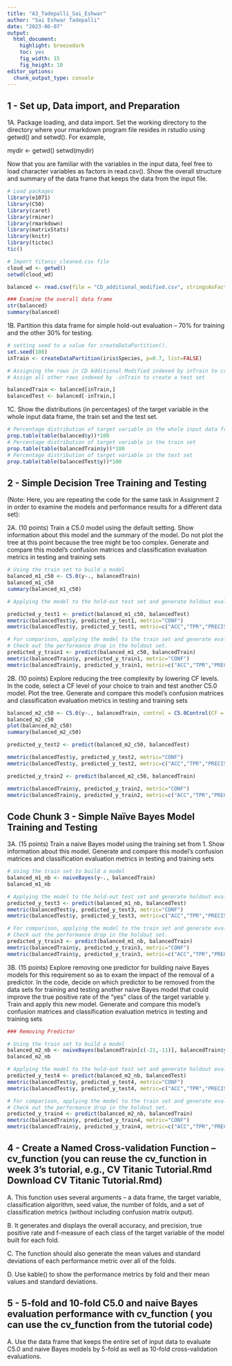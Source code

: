 ```yaml
---
title: "A3_Tadepalli_Sai_Eshwar"
author: "Sai Eshwar Tadepalli"
date: "2023-06-07"
output:
  html_document:
    highlight: breezedark
    toc: yes
    fig_width: 15
    fig_height: 10
editor_options: 
  chunk_output_type: console
---
```


## 1 - Set up, Data import, and Preparation

1A. Package loading, and data import.  Set the working directory to the directory where your rmarkdown program file resides in rstudio using getwd() and setwd(). For example,

mydir <- getwd()
setwd(mydir)

Now that you are familiar with the variables in the input data, feel free to load character variables as factors in read.csv(). Show the overall structure and summary of the data frame that keeps the data from the input file.

```r
# Load packages
library(e1071)
library(C50)
library(caret)
library(rminer)
library(rmarkdown)
library(matrixStats)
library(knitr)
library(tictoc) 
tic()

# Import titanic_cleaned.csv file
cloud_wd <- getwd()
setwd(cloud_wd)

balanced <- read.csv(file = "CD_additional_modified.csv", stringsAsFactors = TRUE)

### Examine the overall data frame
str(balanced)
summary(balanced)
```
1B. Partition this data frame for simple hold-out evaluation – 70% for training and the other 30% for testing.

```r
# setting seed to a value for createDataPartition(). 
set.seed(100)
inTrain <- createDataPartition(iris$Species, p=0.7, list=FALSE)

# Assigning the rows in CD Additional Modified indexed by inTrain to create a train set
# Assign all other rows indexed by -inTrain to create a test set

balancedTrain <- balanced[inTrain,]
balancedTest <- balanced[-inTrain,]
```

1C. Show the distributions (in percentages) of the target variable in the whole input data frame, the train set and the test set.

```r
# Percentage distribution of target variable in the whole input data frame
prop.table(table(balanced$y))*100
# Percentage distribution of target variable in the train set
prop.table(table(balancedTrain$y))*100
# Percentage distribution of target variable in the test set
prop.table(table(balancedTest$y))*100
```

## 2 - Simple Decision Tree Training and Testing

(Note: Here, you are repeating the code for the same task in Assignment 2 in order to examine the models and performance results for a different data set):

2A. (10 points) Train a C5.0 model using the default setting. Show information about this model and the summary of the model. Do not plot the tree at this point because the tree might be too complex. Generate and compare this model’s confusion matrices and classification evaluation metrics in testing and training sets 

```r
# Using the train set to build a model
balanced_m1_c50 <- C5.0(y~., balancedTrain)
balanced_m1_c50
summary(balanced_m1_c50)

# Applying the model to the hold-out test set and generate holdout evaluation metrics

predicted_y_test1 <- predict(balanced_m1_c50, balancedTest)
mmetric(balancedTest$y, predicted_y_test1, metric="CONF")
mmetric(balancedTest$y, predicted_y_test1, metric=c("ACC","TPR","PRECISION","F1"))

# For comparison, applying the model to the train set and generate evaluation metrics. 
# Check out the performance drop in the holdout set.
predicted_y_train1 <- predict(balanced_m1_c50, balancedTrain)
mmetric(balancedTrain$y, predicted_y_train1, metric="CONF")
mmetric(balancedTrain$y, predicted_y_train1, metric=c("ACC","TPR","PRECISION","F1"))
```

2B. (10 points) Explore reducing the tree complexity by lowering CF levels. In the code, select a CF level of your choice to train and test another C5.0 model. Plot the tree. Generate and compare this model’s confusion matrices and classification evaluation metrics in testing and training sets

```r
balanced_m2_c50 <- C5.0(y~., balancedTrain, control = C5.0Control(CF = 0.0000005))
balanced_m2_c50
plot(balanced_m2_c50)
summary(balanced_m2_c50)

predicted_y_test2 <- predict(balanced_m2_c50, balancedTest)

mmetric(balancedTest$y, predicted_y_test2, metric="CONF")
mmetric(balancedTest$y, predicted_y_test2, metric=c("ACC","TPR","PRECISION","F1"))

predicted_y_train2 <- predict(balanced_m2_c50, balancedTrain)

mmetric(balancedTrain$y, predicted_y_train2, metric="CONF")
mmetric(balancedTrain$y, predicted_y_train2, metric=c("ACC","TPR","PRECISION","F1"))
```

## Code Chunk 3 - Simple Naïve Bayes Model Training and Testing

3A. (15 points) Train a naive Bayes model using the training set from 1. Show information about this model. Generate and compare this model’s confusion matrices and classification evaluation metrics in testing and training sets 

```r
# Using the train set to build a model
balanced_m1_nb <- naiveBayes(y~., balancedTrain)
balanced_m1_nb

# Applying the model to the hold-out test set and generate holdout evaluation metrics
predicted_y_test3 <- predict(balanced_m1_nb, balancedTest)
mmetric(balancedTest$y, predicted_y_test3, metric="CONF")
mmetric(balancedTest$y, predicted_y_test3, metric=c("ACC","TPR","PRECISION","F1"))

# For comparison, applying the model to the train set and generate evaluation metrics. 
# Check out the performance drop in the holdout set.
predicted_y_train3 <- predict(balanced_m1_nb, balancedTrain)
mmetric(balancedTrain$y, predicted_y_train3, metric="CONF")
mmetric(balancedTrain$y, predicted_y_train3, metric=c("ACC","TPR","PRECISION","F1"))
```

3B. (15 points) Explore removing one predictor for building naive Bayes models for this requirement so as to exam the impact of the removal of a predictor. In the code, decide on which predictor to be removed from the data sets for training and testing another naive Bayes model that could improve the true positive rate of the “yes” class of the target variable y. Train and apply this new model.  Generate and compare this model’s confusion matrices and classification evaluation metrics in testing and training sets 

```r
### Removing Predictor

# Using the train set to build a model
balanced_m2_nb <- naiveBayes(balancedTrain[c(-21,-11)], balancedTrain$y)
balanced_m2_nb

# Applying the model to the hold-out test set and generate holdout evaluation metrics
predicted_y_test4 <- predict(balanced_m2_nb, balancedTest)
mmetric(balancedTest$y, predicted_y_test4, metric="CONF")
mmetric(balancedTest$y, predicted_y_test4, metric=c("ACC","TPR","PRECISION","F1"))

# For comparison, applying the model to the train set and generate evaluation metrics. 
# Check out the performance drop in the holdout set.
predicted_y_train4 <- predict(balanced_m2_nb, balancedTrain)
mmetric(balancedTrain$y, predicted_y_train4, metric="CONF")
mmetric(balancedTrain$y, predicted_y_train4, metric=c("ACC","TPR","PRECISION","F1"))
```

## 4 - Create a Named Cross-validation Function – cv_function (you can reuse the cv_function in week 3's tutorial, e.g., CV Titanic Tutorial.Rmd Download CV Titanic Tutorial.Rmd)

A. This function uses several arguments – a data frame, the target variable, classification algorithm, seed value, the number of folds, and a set of classification metrics (without including confusion matrix output).

B. It generates and displays the overall accuracy, and precision, true positive rate and f-measure of each class of the target variable of the model built for each fold.

C. The function should also generate the mean values and standard deviations of each performance metric over all of the folds.

D. Use kable() to show the performance metrics by fold and their mean values and standard deviations.

## 5 - 5-fold and 10-fold C5.0 and naive Bayes evaluation performance with cv_function ( you can use the cv_function from the tutorial code)
A. Use the data frame that keeps the entire set of input data to evaluate C5.0 and naive Bayes models by 5-fold as well as 10-fold cross-validation evaluations.

 

